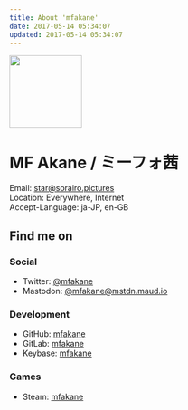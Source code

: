 ```yaml
---
title: About 'mfakane'
date: 2017-05-14 05:34:07
updated: 2017-05-14 05:34:07
---
```



<img class="portrait" src={Portrait} width="128" height="128" />

# MF Akane / ミーフォ茜

<FaInline type="fas" icon="envelope" /> Email: star@sorairo.pictures  
<FaInline type="fas" icon="map-marker-alt" /> Location: Everywhere, Internet  
<FaInline type="fas" icon="globe" /> Accept-Language: ja-JP, en-GB

## Find me on

### Social

- <FaInline type="fab" icon="twitter" /> Twitter: [@mfakane](https://twitter.com/mfakane)
- <FaInline type="fab" icon="mastodon" /> Mastodon: [@mfakane@mstdn.maud.io](https://mstdn.maud.io/@mfakane)

### Development

- <FaInline type="fab" icon="github" /> GitHub: [mfakane](https://github.com/mfakane)
- <FaInline type="fab" icon="gitlab" /> GitLab: [mfakane](https://gitlab.com/mfakane)
- <FaInline type="fab" icon="keybase" /> Keybase: [mfakane](https://keybase.io/mfakane)

### Games

- <FaInline type="fab" icon="steam" /> Steam: [mfakane](http://steamcommunity.com/id/mfakane/)
